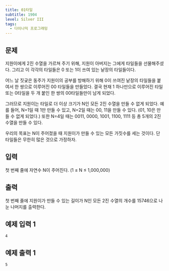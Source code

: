 ```yaml
---
title: 01타일
subtitle: 1904
level: Silver III
tags:
  - 다이나믹 프로그래밍
---
```


## 문제

지원이에게 2진 수열을 가르쳐 주기 위해, 지원이 아버지는 그에게 타일들을 선물해주셨다. 그리고 이 각각의 타일들은 0 또는 1이 쓰여 있는 낱장의 타일들이다.

어느 날 짓궂은 동주가 지원이의 공부를 방해하기 위해 0이 쓰여진 낱장의 타일들을 붙여서 한 쌍으로 이루어진 00 타일들을 만들었다. 결국 현재 1 하나만으로 이루어진 타일 또는 0타일을 두 개 붙인 한 쌍의 00타일들만이 남게 되었다.

그러므로 지원이는 타일로 더 이상 크기가 N인 모든 2진 수열을 만들 수 없게 되었다. 예를 들어, N=1일 때 1만 만들 수 있고, N=2일 때는 00, 11을 만들 수 있다. (01, 10은 만들 수 없게 되었다.) 또한 N=4일 때는 0011, 0000, 1001, 1100, 1111 등 총 5개의 2진 수열을 만들 수 있다.

우리의 목표는 N이 주어졌을 때 지원이가 만들 수 있는 모든 가짓수를 세는 것이다. 단 타일들은 무한히 많은 것으로 가정하자.

## 입력

첫 번째 줄에 자연수 N이 주어진다. (1 ≤ N ≤ 1,000,000)

## 출력

첫 번째 줄에 지원이가 만들 수 있는 길이가 N인 모든 2진 수열의 개수를 15746으로 나눈 나머지를 출력한다.

## 예제 입력 1

```
4
```

## 예제 출력 1

```
5
```
